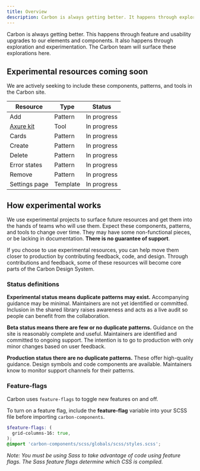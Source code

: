 ```yaml
---
title: Overview
description: Carbon is always getting better. It happens through exploration and experimentation. The Carbon team will surface these explorations here.
---
```


<PageDescription>

Carbon is always getting better. This happens through feature and usability upgrades to our elements and components. It also happens through exploration and experimentation. The Carbon team will surface these explorations here.

</PageDescription>

## Experimental resources coming soon

We are actively seeking to include these components, patterns, and tools in the Carbon site.

| Resource                                                                | Type     | Status      |
| ----------------------------------------------------------------------- | -------- | ----------- |
| Add                                                                     | Pattern  | In progress |
| [Axure kit](https://github.com/carbon-design-system/carbon/issues/3071) | Tool     | In progress |
| Cards                                                                   | Pattern  | In progress |
| Create                                                                  | Pattern  | In progress |
| Delete                                                                  | Pattern  | In progress |
| Error states                                                            | Pattern  | In progress |
| Remove                                                                  | Pattern  | In progress |
| Settings page                                                           | Template | In progress |

## How experimental works

We use experimental projects to surface future resources and get them into the hands of teams who will use them. Expect these components, patterns, and tools to change over time. They may have some non-functional pieces, or be lacking in documentation. **There is no guarantee of support**.

If you choose to use experimental resources, you can help move them closer to production by contributing feedback, code, and design. Through contributions and feedback, some of these resources will become core parts of the Carbon Design System.

### Status definitions

**Experimental status means duplicate patterns may exist.** Accompanying guidance may be minimal. Maintainers are not yet identified or committed. Inclusion in the shared library raises awareness and acts as a live audit so people can benefit from the collaboration.

**Beta status means there are few or no duplicate patterns.** Guidance on the site is reasonably complete and useful. Maintainers are identified and committed to ongoing support. The intention is to go to production with only minor changes based on user feedback.

**Production status there are no duplicate patterns.** These offer high-quality guidance. Design symbols and code components are available. Maintainers know to monitor support channels for their patterns.

### Feature-flags

Carbon uses `feature-flags` to toggle new features on and off.

To turn on a feature flag, include the **feature-flag** variable into your SCSS file before importing `carbon-components`.

```scss
$feature-flags: (
  grid-columns-16: true,
);
@import 'carbon-components/scss/globals/scss/styles.scss';
```

_Note: You must be using Sass to take advantage of code using feature flags. The Sass feature flags determine which CSS is compiled._
